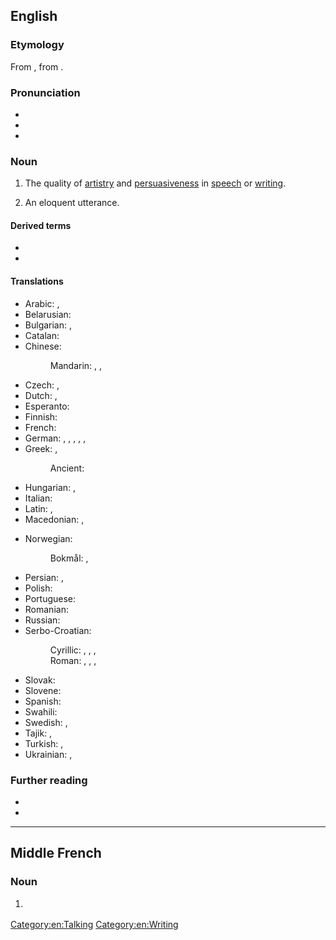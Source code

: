 {{also|éloquence}}
==English==

===Etymology===
From {{uder|en|fro|eloquence}}, from {{uder|en|la|eloquentia}}.

===Pronunciation===
* {{audio|en|En-us-eloquence.ogg|Audio (US)}}
* {{IPA|en|/ˈɛl.ə.kwəns/}}
* {{hyphenation|en|el|o|quence}}

===Noun===
{{en-noun|~}}

# The quality of [[artistry]] and [[persuasiveness]] in [[speech]] or [[writing]].
#: {{coi|en|speak with '''eloquence'''}}
#: {{coi|en|express oneself with '''eloquence'''}}
# {{lb|en|countable}} An eloquent utterance.

====Derived terms====
* {{l|en|eloquency}}
* {{l|en|eloquently}}

====Translations====
{{trans-top|the quality of artistry and persuasiveness in speech or writing}}
* Arabic: {{t|ar|بَلَاغَة|f}}, {{t|ar|فَصَاحَة|f}}
* Belarusian: {{t|be|красамо́ўства|n}}
* Bulgarian: {{t+|bg|красноре́чие|n}}, {{t|bg|красноречи́вост|f}}
* Catalan: {{t+|ca|eloqüència|f}}
* Chinese:
*: Mandarin: {{t+|cmn|雄辯}}, {{t+|cmn|雄辩|tr=xióngbiàn}}, {{t+|cmn|口才|tr=kǒucái}}
* Czech: {{t|cs|výmluvnost|f}}, {{t|cs|výřečnost|f}}
* Dutch: {{t+|nl|welbespraaktheid|f}}, {{t+|nl|eloquentie}}
* Esperanto: {{t|eo|elokventeco}}
* Finnish: {{t+|fi|kaunopuheisuus}}
* French: {{t+|fr|éloquence|f}}
* German: {{t+|de|Redegewandtheit|f}}, {{t+|de|Eloquenz|f}}, {{t+|de|Sprachfertigkeit|f}}, {{t+|de|Beredsamkeit|f}}, {{t+|de|Redseligkeit}}, {{t+|de|Redseligkeit}}
* Greek: {{t+|el|ευγλωττία|f}}, {{t+|el|ευφράδεια|f}}
*: Ancient: {{t|grc|καλλιρρημοσύνη|f}}
* Hungarian: {{t+|hu|ékesszólás}}, {{t+|hu|beszédkészség}}
* Italian: {{t+|it|eloquenza|f}}
* Latin: {{t|la|fācundia|f}}, {{t|la|ēloquium|n}}
* Macedonian: {{t|mk|речитост|f}}, {{t|mk|красноречивост|f}}
{{trans-mid}}
* Norwegian:
*: Bokmål: {{t|nb|veltalenhet|m}}, {{t|nb|språkferdighet|m}}
* Persian: {{t+|fa|بلاغت|tr=balâğat}}, {{t+|fa|فصاحت|tr=fasâhat}}
* Polish: {{t+|pl|elokwencja|f}}
* Portuguese: {{t+|pt|eloquência|f}}
* Romanian: {{t+|ro|elocvență|f}}
* Russian: {{t+|ru|красноре́чие|n}}
* Serbo-Croatian:
*: Cyrillic: {{t|sh|рѐчито̄ст|f}}, {{t|sh|рјѐчито̄ст|f}}, {{t|sh|краснорѐчиво̄ст|f}}, {{t|sh|краснорјѐчиво̄ст|f}}
*: Roman: {{t|sh|rèčitōst|f}}, {{t+|sh|rjèčitōst|f}}, {{t|sh|krasnorèčivōst|f}}, {{t+|sh|krasnorjèčivōst|f}}
* Slovak: {{t|sk|výrečnosť|f}}
* Slovene: {{t|sl|zgovornost|f}}
* Spanish: {{t+|es|elocuencia|f}}
* Swahili: {{t|sw|usemaji}}
* Swedish: {{t+|sv|elokvens|c}}, {{t+|sv|vältalighet|c}}
* Tajik: {{t|tg|балоғат}}, {{t|tg|фасоҳат}}
* Turkish: {{t+|tr|belagat}}, {{t|tr|konuşma sanatı}}
* Ukrainian: {{t|uk|красномо́вство|n}}, {{t|uk|красномо́вність|f}}
{{trans-bottom}}

===Further reading===
* {{pedia}}
* {{R:wquote|en}}

[[Category:en:Talking]]
[[Category:en:Writing]]

----

==Middle French==

===Noun===
{{frm-noun|f|-}}

# {{l|en|eloquence}} {{gloss|quality of being eloquent}}